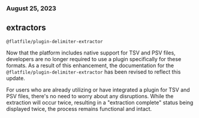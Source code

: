 ### August 25, 2023

## extractors

`@flatfile/plugin-delimiter-extractor`

Now that the platform includes native support for TSV and PSV files, developers
are no longer required to use a plugin specifically for these formats. As a
result of this enhancement, the documentation for the
`@flatfile/plugin-delimiter-extractor` has been revised to reflect this update.

For users who are already utilizing or have integrated a plugin for TSV and PSV
files, there's no need to worry about any disruptions. While the extraction will
occur twice, resulting in a "extraction complete" status being displayed twice,
the process remains functional and intact.
